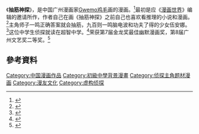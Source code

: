 《'''抽筋神探'''》，是中国广州漫画家[[Gwemo鸡毛|Gwemo鸡毛]]画的漫画。<ref>{{Cite news|url=http://gzdaily.dayoo.com/html/2009-09/13/content_701057.htm|title=《抽筋神探》|language=zh-cn|publisher=广州日报|author=|date=2009-09-13|accessdate=2015-04-22|deadurl=yes|archiveurl=https://web.archive.org/web/20160304065139/http://gzdaily.dayoo.com/html/2009-09/13/content_701057.htm|archivedate=2016-03-04}}</ref>最初是应《[[漫画世界|漫画世界]]》编辑的邀请所作，作者自己在画《抽筋神探》之前自己也喜欢看推理的小说和漫画。<ref>{{Cite news|url=http://ycdtb.dayoo.com/html/2011-11/07/content_1522748.htm|title=《抽筋神探》首次引进本格推理|language=zh-cn|publisher=羊城地铁报|author=张淳|date=2011-11-07|accessdate=2015-04-22|deadurl=yes|archiveurl=https://web.archive.org/web/20160304064222/http://ycdtb.dayoo.com/html/2011-11/07/content_1522748.htm|archivedate=2016-03-04}}</ref>主角师子一鸣正确答案就会抽筋，九百则一鸣脑电波和功夫了得的少女伍安娜。<ref>{{Cite news|url=http://game.china.com/zh_cn/cartoon/news/11038482/20111103/16848302.html|title=《抽筋神探》单行本5、6册惊奇登场！|language=zh-cn|publisher=中华网|author=CG003|date=2011-11-03|accessdate=2015-04-22}}{{Dead link|date=2018年7月 |bot=InternetArchiveBot |fix-attempted=no }}</ref>这位中学生侦探就读在超智中学。<ref>{{Cite news|url=http://comic.qq.com/a/20120703/000030.htm|title=引领心理战！《抽筋神探》上市！|language=zh-cn|publisher=腾讯|author=|date=2012年07月03日16:4517:07:58|accessdate=2015-04-22|archive-date=2018-10-04|archive-url=https://web.archive.org/web/20181004030149/http://comic.qq.com/a/20120703/000030.htm|dead-url=no}}</ref>荣获第7届金龙奖最佳幽默漫画奖，第8届广州文艺奖二等奖。<ref>{{Cite news|url=http://news.comicyu.com/2013/03/26/106751.html|title=《抽筋神探·阴影战书》和你斗智！|language=zh-cn|publisher=漫域联播|author=薯仔|date=2013年3月26日|accessdate=2015-04-22|archive-date=2018-10-01|archive-url=https://web.archive.org/web/20181001154925/http://news.comicyu.com/2013/03/26/106751.html|dead-url=no}}</ref>
==參考資料==
{{REFLIST}}

[[Category:中国漫画作品|Category:中国漫画作品]]
[[Category:初級中學背景漫畫|Category:初級中學背景漫畫]]
[[Category:侦探主角题材漫画|Category:侦探主角题材漫画]]
[[Category:漫友文化|Category:漫友文化]]
[[Category:虚构侦探|Category:虚构侦探]]